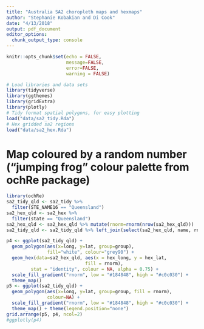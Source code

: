 ```yaml
---
title: "Australia SA2 choropleth maps and hexmaps"
author: "Stephanie Kobakian and Di Cook"
date: "4/13/2018"
output: pdf_document
editor_options: 
  chunk_output_type: console
---
```


```r
knitr::opts_chunk$set(echo = FALSE, 
                      message=FALSE, 
                      error=FALSE, 
                      warning = FALSE)
```


```r
# Load libraries and data sets
library(tidyverse)
library(ggthemes)
library(gridExtra)
library(plotly)
# Tidy format spatial polygons, for easy plotting
load("data/sa2_tidy.Rda")
# Hex gridded sa2 regions
load("data/sa2_hex.Rda")
```
 

# Map coloured by a random number ("jumping frog" colour palette from ochRe package)

```r
library(ochRe)
sa2_tidy_qld <- sa2_tidy %>% 
  filter(STE_NAME16 == "Queensland") 
sa2_hex_qld <- sa2_hex %>% 
  filter(state == "Queensland") 
sa2_hex_qld <- sa2_hex_qld %>% mutate(rnorm=rnorm(nrow(sa2_hex_qld)))
sa2_tidy_qld <- sa2_tidy_qld %>% left_join(select(sa2_hex_qld, name, rnorm), by=c("SA2_NAME16"="name"))

p4 <- ggplot(sa2_tidy_qld) +
  geom_polygon(aes(x=long, y=lat, group=group),
               fill="white", colour="grey90") +
  geom_hex(data=sa2_hex_qld, aes(x = hex_long, y = hex_lat,
                             fill = rnorm),
         stat = "identity", colour = NA, alpha = 0.75) +
  scale_fill_gradient("rnorm", low = "#184848", high = "#c0c030") +
  theme_map()
p5 <- ggplot(sa2_tidy_qld) +
  geom_polygon(aes(x=long, y=lat, group=group, fill = rnorm),
               colour=NA) +
  scale_fill_gradient("rnorm", low = "#184848", high = "#c0c030") +
  theme_map() + theme(legend.position="none")
grid.arrange(p5, p4, ncol=2)
#ggplotly(p4)
```